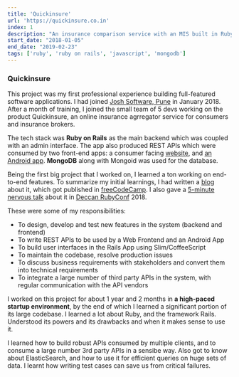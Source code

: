 ```yaml
---
title: 'Quickinsure'
url: 'https://quickinsure.co.in'
index: 1
description: "An insurance comparison service with an MIS built in Ruby on Rails. Worked as a full-stack developer in a team of 5 for over a year."
start_date: "2018-01-05"
end_date: "2019-02-23"
tags: ['ruby', 'ruby on rails', 'javascript', 'mongodb']
---
```


### <a href='https://quickinsure.co.in' target='_blank' style="text-decoration:none; color:unset">Quickinsure</a>

This project was my first professional experience building full-featured software applications. I had joined <a href='http://joshsoftware.com/' target='_blank'>Josh Software, Pune</a> in January 2018. After a month of training, I joined the small team of 5 devs working on the product Quickinsure, an online insurance agrregator service for consumers and insurance brokers.

The tech stack was **Ruby on Rails** as the main backend which was coupled with an admin interface. The app also produced REST APIs which were consumed by two front-end apps: a consumer facing <a href="https://quickinsure.co.in" target="_blank"> website</a>, and <a href="https://play.google.com/store/apps/details?id=in.callific.quickinsure&hl=en_IN" target="_blank">an Android app</a>. **MongoDB** along with Mongoid was used for the database.

Being the first big project that I worked on, I learned a ton working on end-to-end features. To summarize my initial learnings, I had written a <a href="https://medium.com/free-code-camp/what-i-learned-from-my-first-ever-software-development-internship-701aa756a72f" target="_blank">blog</a> about it, which got published in <a href="https://www.freecodecamp.org/news/what-i-learned-from-my-first-ever-software-development-internship-701aa756a72f/" target="_blank">freeCodeCamp</a>. I also gave a <a href="https://youtu.be/Qysn40rvPFc?t=256" target="_blank"> 5-minute nervous talk</a> about it in <a href="https://www.deccanrubyconf.org/" target="_blank">Deccan RubyConf</a> 2018.

These were some of my responsibilities:
- To design, develop and test new features in the system (backend and frontend)
- To write REST APIs to be used by a Web Frontend and an Android App
- To build user interfaces in the Rails App using Slim/CoffeeScript
- To maintain the codebase, resolve production issues 
- To discuss business requirements with stakeholders and convert them into technical requirements
- To integrate a large number of third party APIs in the system, with regular communication with the API vendors

I worked on this project for about 1 year and 2 months in **a high-paced startup environment**, by the end of which I learned a significant portion of its large codebase. I learned a lot about Ruby, and the framework Rails. Understood its powers and its drawbacks and when it makes sense to use it.

I learned how to build robust APIs consumed by multiple clients, and to consume a large number 3rd party APIs in a sensibe way. Also got to know about ElasticSearch, and how to use it for efficient queries on huge sets of data. I learnt how writing test cases can save us from critical failures.

